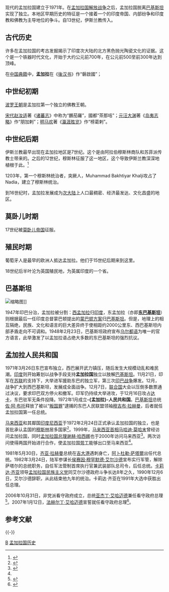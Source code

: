 {{refimprove|time=2019-03-09T06:37:47+00:00}}
现代的孟加拉国建立于1971年。在[[孟加拉国解放战争|孟加拉国解放战争]]之后，孟加拉国脱离[[巴基斯坦|巴基斯坦]]实现了独立。本地区早期历史的特征是一个接着一个的印度帝国、内部纷争和印度教和佛教为主导地位的争斗。自13世纪，伊斯兰教传入。

==古代历史==
{{fact|孟加拉國起碼在兩萬年前已經有人類居住， 大概四千年前出現青銅文明。}}
许多在孟加拉国的考古发掘揭示了印度次大陆的北方黑色抛光陶瓷文化的证据。这个是一个铁器时代文化，开始于大约公元前700年，在公元前500至前300年达到顶峰。

在[[中文古典典籍|中国典籍]]中，'''孟加拉'''在《[[後汉书|後汉书]]》作“磐啟國”；

==中世纪初期==
[[波罗王朝|波罗王朝]]是孟加拉第一个独立的佛教王朝。

[[宋代|宋代]][[赵汝适|赵汝适]]著《[[诸蕃志|诸蕃志]]》中称为“鵬茄羅”，國都“茶那咭”；[[元朝|元]][[汪大渊|汪大渊]]著《[[岛夷志略|岛夷志略]]》作“朋加剌”；[[明朝|明]][[马欢|马欢]]著《[[瀛涯胜览|瀛涯胜览]]》作“榜葛剌”。

==中世纪后期==
伊斯兰教最早出现在孟加拉地区是7世纪。这个是由阿拉伯穆斯林商队和苏菲派传教士带来的。之后的12世纪，穆斯林征服了这一地区，这个导致伊斯兰教深深地植根于此。<ref name="eaton">{{cite book |last=Eaton |first=R |year=1996 |title=The Rise of Islam and the Bengal Frontier |publisher=University of California Press |isbn=0-520-20507-3}}</ref>

1203年，第一个穆斯林统治者，突厥人，Muhammad Bakhtiyar Khalji攻占了Nadia，建立了穆斯林统治。

到16世纪时，孟加拉发展成为[[次大陆|次大陆]]上人口最稠密、经济最发达、文化昌盛的地区。

==莫卧儿时期==
17世纪被[[莫卧儿帝国|莫卧儿帝国]]征服。

==殖民时期==
葡萄牙人是最早的欧洲人抵达孟加拉。他们于15世纪后期来到这里。

18世纪后半叶沦为英国殖民地，为英属印度的一个省。

==巴基斯坦==
[[File:Rally_on_21Feb1954_Abdul_Hamid_and_Bangabandhu.jpg|缩略图]]]]

1947年印巴分治，孟加拉被分割：[[西孟加拉邦|西孟加拉]]归[[印度|印度]]，东孟加拉（亦即'''[[东巴基斯坦|东巴基斯坦]]'''）则根据最后一任印度总督蒙巴顿提出的[[蒙巴顿方案|蒙巴顿方案]]归[[巴基斯坦|巴基斯坦]]。但是，地理上的相互隔绝，民族、文化和语言的巨大差异终于使相距约2000公里东、西巴基斯坦内部矛盾走向不可调和。1948年2月23日，巴基斯坦政府宣布[[乌尔都语|乌尔都语]]为唯一的官方语言，此举激发了以孟加拉语占绝大多数的东巴基斯坦的强烈抗议。

==孟加拉人民共和国==
1971年3月26日东巴宣布独立，西巴展开武力镇压，随后发生大规模动乱和难民潮。[[印度|印度]]则开始筹划以战争手段支持'''孟加拉国'''独立以肢解[[巴基斯坦|巴基斯坦]]。11月21日，印军在[[苏联|苏联]]的支持下，大举进军援助东巴的独立军，第三次[[印巴战争|印巴战争]]爆发。12月，战争扩大到西巴基斯坦，发展成全面战争。12月7日，[[联合国|联合国]]大会以压倒多数票通过决议，要求印巴双方停火和撤军。印军仍持续大举进攻，于12月16日攻占[[达卡|达卡]]，东巴驻军无条件投降。1972年1月成立'''-{孟加拉}-人民共和国'''。[[巴基斯坦|巴基斯坦]]总统[[佐·阿·布托|佐·阿·布托]]释放了被以“[[叛国罪|叛国罪]]”逮捕的东巴人民联盟领袖[[穆吉布·拉赫曼|穆吉布·拉赫曼]]，后者就任孟加拉国第一任总统。

[[马来西亚|马来西亚]]和其鄰国[[印度尼西亚|印度尼西亚]]于1972年2月24日正式承认孟加拉国的独立，也是首批承认孟国的[[穆斯林|穆斯林]]居多国家<ref>{{cite book|author=Salahuddin Ahmed|title=Bangladesh: Past and Present|url=https://books.google.com/books?id=Szfqq7ruqWgC&pg=PA207|year=2004|publisher=APH Publishing|isbn=978-81-7648-469-5|pages=207–|access-date=2019-11-30|archive-url=https://web.archive.org/web/20140701060513/http://books.google.com/books?id=Szfqq7ruqWgC&pg=PA207|archive-date=2014-07-01|dead-url=no}}</ref>。1999年，[[马来西亚首相|马来西亚首相]][[马哈迪·莫哈末|马哈迪·莫哈末]]曾经访问孟加拉国，同时[[孟加拉国总理|孟加拉国总理]][[谢赫·哈西娜|谢赫·哈西娜]]也于2000年访问马来西亚<ref name="bm">{{cite web|url=http://www.asiantribune.com/node/10969|title=Bangladesh-Malaysia Ties|publisher=Asian Tribune|date=7 May 2008|accessdate=21 January 2014|author=Dr. Abdul Ruff Colachal|archive-url=https://web.archive.org/web/20190126150815/http://www.asiantribune.com/node/10969|archive-date=2019-01-26|dead-url=no}}</ref>。两次访问使得两国开始进行合作，使孟加拉国[[劳力|劳工]]能够出口至马来西亚<ref name="bm"/>。

1981年5月30日，[[齐亚·拉赫曼|齐亚·拉赫曼]]总统在[[吉大港|吉大港]]遇刺身亡，[[阿卜杜勒·萨塔爾|阿卜杜勒·萨塔爾]]出任代总统。1982年3月24日，陆军参谋长[[侯赛因·穆罕默德·艾尔沙德|侯赛因·穆罕默德·艾尔沙德]]宣布实行军管，解除萨塔尔的总统职务，自任军法管制首席执行官兼武装部队总司令，后任总统。[[卡莉达·齐亚|卡莉达·齐亚]]领导[[孟加拉国民族主义党|孟加拉国民族主义党]]同艾尔沙德政府斗争长达8年之久，1990年12月6日，艾尔沙德辞职，从此结束他九年的统治。卡莉达·齐亚在1991年大选中获胜出任总理。

2006年10月31日，非党派看守政府成立，总统[[亚杰丁·艾哈迈德|亚杰丁·艾哈迈德]]兼任看守政府总理<ref>{{Cite web |url=http://news.xinhuanet.com/world/2006-11/01/content_5273992.htm |title=存档副本 |accessdate=2010-06-18 |archive-date=2016-06-02 |archive-url=https://web.archive.org/web/20160602021227/http://news.xinhuanet.com/world/2006-11/01/content_5273992.htm |dead-url=no }}</ref>。2007年1月12日，[[法赫尔丁·艾哈迈德|法赫尔丁·艾哈迈德]]宣誓就任看守政府总理<ref>{{Cite web |url=http://news.xinhuanet.com/world/2007-01/12/content_5600177.htm |title=存档副本 |accessdate=2010-06-18 |archive-date=2008-12-28 |archive-url=https://web.archive.org/web/20081228195119/http://news.xinhuanet.com/world/2007-01/12/content_5600177.htm |dead-url=no }}</ref>。

== 参考文献 ==
{{Reflist}}

{{-}}
{{孟加拉國主題}}
{{亚洲题目|历史}}

[[Category:亞洲各國歷史|B]]
[[Category:孟加拉国历史|]]